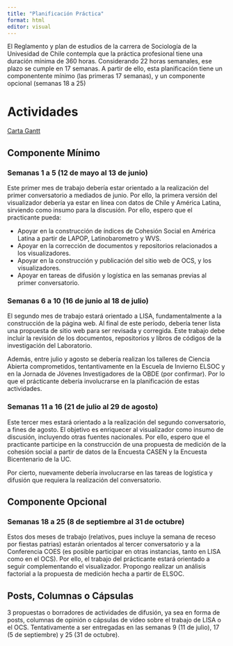 ```yaml
---
title: "Planificación Práctica"
format: html
editor: visual
---
```


El Reglamento y plan de estudios de la carrera de Sociología de la Univesidad de Chile contempla que la práctica profesional tiene una duración mínima de 360 horas. Considerando 22 horas semanales, ese plazo se cumple en 17 semanas. A partir de ello, esta planificación tiene un componentente mínimo (las primeras 17 semanas), y un componente opcional (semanas 18 a 25)

# Actividades

[Carta Gantt](https://docs.google.com/spreadsheets/d/1KJkuKqnOW3v9FGIrb8fp4tja7Wz0asYXpW9YySAW8vc/edit?gid=0#gid=0)

## Componente Mínimo

### Semanas 1 a 5 (12 de mayo al 13 de junio)

Este primer mes de trabajo debería estar orientado a la realización del primer conversatorio a mediados de junio. Por ello, la primera versión del visualizador debería ya estar en línea con datos de Chile y América Latina, sirviendo como insumo para la discusión. Por ello, espero que el practicante pueda:

-   Apoyar en la construcción de índices de Cohesión Social en América Latina a partir de LAPOP, Latinobarometro y WVS.
-   Apoyar en la corrección de documentos y repositorios relacionados a los visualizadores.
-   Apoyar en la construcción y publicación del sitio web de OCS, y los visualizadores.
-   Apoyar en tareas de difusión y logística en las semanas previas al primer conversatorio.

### Semanas 6 a 10 (16 de junio al 18 de julio)

El segundo mes de trabajo estará orientado a LISA, fundamentalmente a la construcción de la página web. Al final de este período, debería tener lista una propuesta de sitio web para ser revisada y corregida. Este trabajo debe incluir la revisión de los documentos, repositorios y libros de códigos de la investigación del Laboratorio.

Además, entre julio y agosto se debería realizan los talleres de Ciencia Abierta comprometidos, tentantivamente en la Escuela de Invierno ELSOC y en la Jornada de Jóvenes Investigadores de la OBDE (por confirmar). Por lo que el prácticante debería involucrarse en la planificación de estas actividades.

### Semanas 11 a 16 (21 de julio al 29 de agosto)

Este tercer mes estará orientado a la realización del segundo conversatorio, a fines de agosto. El objetivo es enriquecer al visualizador como insumo de discusión, incluyendo otras fuentes nacionales. Por ello, espero que el practicante participe en la construcción de una propuesta de medición de la cohesión social a partir de datos de la Encuesta CASEN y la Encuesta Bicentenario de la UC.

Por cierto, nuevamente debería involucrarse en las tareas de logística y difusión que requiera la realización del conversatorio.

## Componente Opcional

### Semanas 18 a 25 (8 de septiembre al 31 de octubre)

Estos dos meses de trabajo (relativos, pues incluye la semana de receso por fiestas patrias) estarán orientados al tercer conversatorio y a la Conferencia COES (es posible participar en otras instancias, tanto en LISA como en el OCS). Por ello, el trabajo del prácticante estará orientado a seguir complementando el visualizador. Propongo realizar un análisis factorial a la propuesta de medición hecha a partir de ELSOC.

## Posts, Columnas o Cápsulas

3 propuestas o borradores de actividades de difusión, ya sea en forma de posts, columnas de opinión o cápsulas de video sobre el trabajo de LISA o el OCS. Tentativamente a ser entregadas en las semanas 9 (11 de julio), 17 (5 de septiembre) y 25 (31 de octubre).
